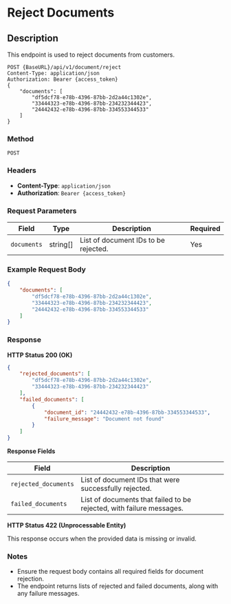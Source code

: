 # Reject Documents

## Description
This endpoint is used to reject documents from customers.

```http
POST {BaseURL}/api/v1/document/reject
Content-Type: application/json
Authorization: Bearer {access_token}
{
    "documents": [
        "df5dcf78-e78b-4396-87bb-2d2a44c1302e",
        "33444323-e78b-4396-87bb-234232344423",
        "24442432-e78b-4396-87bb-334553344533"
    ]
}
```

### Method 
`POST`

### Headers
- **Content-Type**: `application/json`
- **Authorization**: `Bearer {access_token}`


### Request Parameters

| Field         | Type     | Description                          | Required |
|---------------|----------|--------------------------------------|----------|
| `documents`| string[] | List of document IDs to be rejected. | Yes      |

### Example Request Body

```json
{
    "documents": [
        "df5dcf78-e78b-4396-87bb-2d2a44c1302e",
        "33444323-e78b-4396-87bb-234232344423",
        "24442432-e78b-4396-87bb-334553344533"
    ]
}
```

### Response

**HTTP Status 200 (OK)**

```json
{
    "rejected_documents": [
        "df5dcf78-e78b-4396-87bb-2d2a44c1302e",
        "33444323-e78b-4396-87bb-234232344423"
    ],
    "failed_documents": [
        {
            "document_id": "24442432-e78b-4396-87bb-334553344533",
            "failure_message": "Document not found"
        }
    ]
}
```

**Response Fields**

| Field               | Description                                                |
|---------------------|------------------------------------------------------------|
| `rejected_documents`| List of document IDs that were successfully rejected.      |
| `failed_documents`  | List of documents that failed to be rejected, with failure messages. |

**HTTP Status 422 (Unprocessable Entity)**

This response occurs when the provided data is missing or invalid.

### Notes
- Ensure the request body contains all required fields for document rejection.
- The endpoint returns lists of rejected and failed documents, along with any failure messages.
